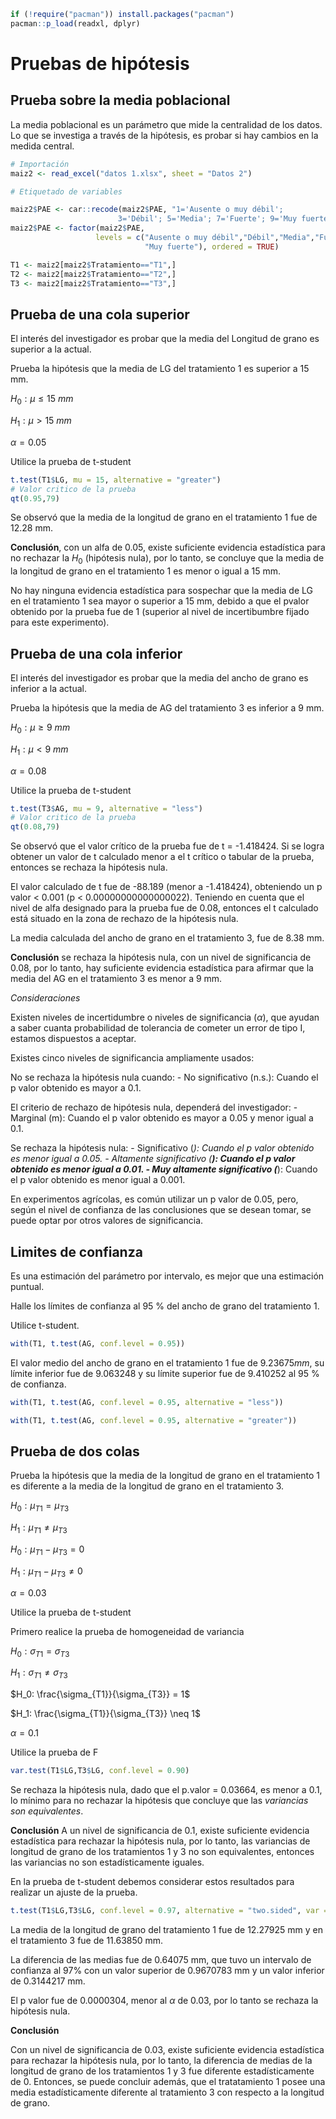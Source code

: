 
```r
if (!require("pacman")) install.packages("pacman")
pacman::p_load(readxl, dplyr)
```

# Pruebas de hipótesis

## Prueba sobre la media poblacional

La media poblacional es un parámetro que mide la centralidad de los datos. Lo que se investiga a través de la hipótesis, es probar si hay cambios en la medida central.

```r
# Importación
maiz2 <- read_excel("datos 1.xlsx", sheet = "Datos 2")

# Etiquetado de variables

maiz2$PAE <- car::recode(maiz2$PAE, "1='Ausente o muy débil';
                        3='Débil'; 5='Media'; 7='Fuerte'; 9='Muy fuerte'")
maiz2$PAE <- factor(maiz2$PAE,
                   levels = c("Ausente o muy débil","Débil","Media","Fuerte",
                              "Muy fuerte"), ordered = TRUE)
```


```r
T1 <- maiz2[maiz2$Tratamiento=="T1",]
T2 <- maiz2[maiz2$Tratamiento=="T2",]
T3 <- maiz2[maiz2$Tratamiento=="T3",]

```

## Prueba de una cola superior

El interés del investigador es probar que la media del Longitud de grano es superior a la actual.

Prueba la hipótesis que la media de LG del tratamiento 1 es superior a 15 mm.

$H_0: \mu \le 15~mm$

$H_1: \mu > 15~mm$

$\alpha = 0.05$

Utilice la prueba de t-student

```r
t.test(T1$LG, mu = 15, alternative = "greater")
# Valor critico de la prueba
qt(0.95,79)
```
Se observó que la media de la longitud de grano en el tratamiento 1 fue de 12.28 mm.

**Conclusión**, con un alfa de 0.05, existe suficiente evidencia estadística para no rechazar la $H_0$ (hipótesis nula), por lo tanto, se concluye que la media de la longitud de grano en el tratamiento 1 es menor o igual a 15 mm.

No hay ninguna evidencia estadística para sospechar que la media de LG en el tratamiento 1 sea mayor o superior a 15 mm, debido a que el pvalor obtenido por la prueba fue de 1 (superior al nivel de incertibumbre fijado para este experimento).

## Prueba de una cola inferior

El interés del investigador es probar que la media del ancho de grano es inferior a la actual.

Prueba la hipótesis que la media de AG del tratamiento 3 es inferior a 9 mm.

$H_0: \mu \ge 9~mm$

$H_1: \mu < 9~mm$

$\alpha = 0.08$

Utilice la prueba de t-student

```r
t.test(T3$AG, mu = 9, alternative = "less")
# Valor critico de la prueba
qt(0.08,79)
```
Se observó que el valor crítico de la prueba fue de t = -1.418424. Si se logra obtener un valor de t calculado menor a el t crítico o tabular de la prueba, entonces se rechaza la hipótesis nula.

El valor calculado de t fue de -88.189 (menor a -1.418424), obteniendo un p valor < 0.001 (p < 0.00000000000000022). Teniendo en cuenta que el nivel de alfa designado para la prueba fue de 0.08, entonces el t calculado está situado en la zona de rechazo de la hipótesis nula.

La media calculada del ancho de grano en el tratamiento 3, fue de 8.38 mm.

**Conclusión** se rechaza la hipótesis nula, con un nivel de significancia de 0.08, por lo tanto, hay suficiente evidencia estadística para afirmar que la media del AG en el tratamiento 3 es menor a 9 mm.

*Consideraciones*

Existen niveles de incertidumbre o niveles de significancia ($\alpha$), que ayudan a saber cuanta probabilidad de tolerancia de cometer un error de tipo I, estamos dispuestos a aceptar.

Existes cinco niveles de significancia ampliamente usados:

No se rechaza la hipótesis nula cuando:
- No significativo (n.s.): Cuando el p valor obtenido es mayor a 0.1.

El criterio de rechazo de hipótesis nula, dependerá del investigador:
- Marginal (m): Cuando el p valor obtenido es mayor a 0.05 y menor igual a 0.1.

Se rechaza la hipótesis nula:
- Significativo (*): Cuando el p valor obtenido es menor igual a 0.05.
- Altamente significativo (**): Cuando el p valor obtenido es menor igual a 0.01.
- Muy altamente significativo (***): Cuando el p valor obtenido es menor igual a 0.001.

En experimentos agrícolas, es común utilizar un p valor de 0.05, pero, según el nivel de confianza de las conclusiones que se desean tomar, se puede optar por otros valores de significancia.

## Limites de confianza

Es una estimación del parámetro por intervalo, es mejor que una estimación puntual.

Halle los límites de confianza al 95 % del ancho de grano del tratamiento 1.

Utilice t-student.

```r
with(T1, t.test(AG, conf.level = 0.95))
```

El valor medio del ancho de grano en el tratamiento 1 fue de $9.23675 mm$, su límite inferior fue de $9.063248$ y su límite superior fue de $9.410252$ al 95 % de confianza.

```r
with(T1, t.test(AG, conf.level = 0.95, alternative = "less"))
```

```r
with(T1, t.test(AG, conf.level = 0.95, alternative = "greater"))
```

## Prueba de dos colas

Prueba la hipótesis que la media de la longitud de grano en el tratamiento 1 es diferente a la media de la longitud de grano en el tratamiento 3.

$H_0: \mu_{T1} = \mu_{T3}$

$H_1: \mu_{T1} \neq \mu_{T3}$

$H_0: \mu_{T1} - \mu_{T3} = 0$

$H_1: \mu_{T1} - \mu_{T3} \neq 0$

$\alpha = 0.03$

Utilice la prueba de t-student

Primero realice la prueba de homogeneidad de variancia

$H_0: \sigma_{T1} = \sigma_{T3}$

$H_1: \sigma_{T1} \neq \sigma_{T3}$

$H_0: \frac{\sigma_{T1}}{\sigma_{T3}} = 1$

$H_1: \frac{\sigma_{T1}}{\sigma_{T3}} \neq 1$

$\alpha = 0.1$

Utilice la prueba de F

```r
var.test(T1$LG,T3$LG, conf.level = 0.90)
```

Se rechaza la hipótesis nula, dado que el p.valor = 0.03664, es menor a 0.1, lo mínimo para no rechazar la hipótesis que concluye que las *variancias son equivalentes*.

**Conclusión**
A un nivel de significancia de 0.1, existe suficiente evidencia estadística para rechazar la hipótesis nula, por lo tanto, las variancias de longitud de grano de los tratamientos 1 y 3 no son equivalentes, entonces las variancias no son estadísticamente iguales.

En la prueba de t-student debemos considerar estos resultados para realizar un ajuste de la prueba.

```r
t.test(T1$LG,T3$LG, conf.level = 0.97, alternative = "two.sided", var = FALSE)
```
La media de la longitud de grano del tratamiento 1 fue de $12.27925$ mm y en el tratamiento 3 fue de $11.63850$ mm.

La diferencia de las medias fue de $0.64075$ mm, que tuvo un intervalo de confianza al $97\%$ con un valor superior de $0.9670783$ mm y un valor inferior de $0.3144217$ mm.

El p valor fue de 0.0000304, menor al $\alpha$ de 0.03, por lo tanto se rechaza la hipótesis nula.

**Conclusión**

Con un nivel de significancia de 0.03, existe suficiente evidencia estadística para rechazar la hipótesis nula, por lo tanto, la diferencia de medias de la longitud de grano de los tratamientos 1 y 3 fue diferente estadísticamente de 0. Entonces, se puede concluir además, que el tratatamiento 1 posee una media estadísticamente diferente al tratamiento 3 con respecto a la longitud de grano.
